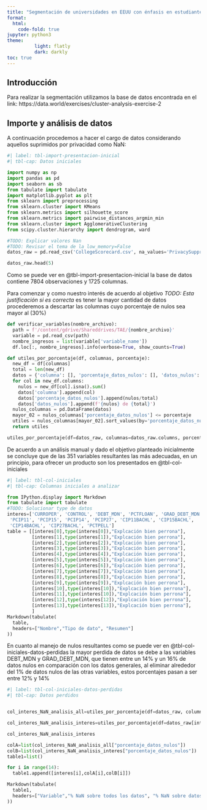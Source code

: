 ```yaml
---
title: "Segmentación de universidades en EEUU con énfasis en estudiantes de areas relacionadas a la computación"
format:
  html:
    code-fold: true
jupyter: python3
theme:
          light: flatly
          dark: darkly
toc: true
---
```


## Introducción

Para realizar la segmentación utilizamos la base de datos encontrada en el link: https://data.world/exercises/cluster-analysis-exercise-2

## Importe y análisis de datos

A continuación procedemos a hacer el cargo de datos considerando aquellos suprimidos por privacidad como NaN: 

```python
#| label: tbl-import-presentacion-inicial
#| tbl-cap: Datos iniciales

import numpy as np
import pandas as pd
import seaborn as sb
from tabulate import tabulate 
import matplotlib.pyplot as plt
from sklearn import preprocessing
from sklearn.cluster import KMeans
from sklearn.metrics import silhouette_score
from sklearn.metrics import pairwise_distances_argmin_min
from sklearn.cluster import AgglomerativeClustering
from scipy.cluster.hierarchy import dendrogram, ward

#TODO: Explicar valores Nan
#TODO: Revisar el tema de la low_memory=False
datos_raw = pd.read_csv('CollegeScorecard.csv', na_values='PrivacySuppressed',low_memory=False)

datos_raw.head(5)
```

Como se puede ver en @tbl-import-presentacion-inicial la base de datos contiene 7804 observaciones y 1725 columnas.

Para comenzar y como nuestro interés de acuerdo al objetivo *TODO: Esta justificación si es correcta* es tener la mayor cantidad de datos procederemos a descartar las columnas cuyo porcentaje de nulos sea mayor al (30%)

```python

def verificar_variables(nombre_archivo):
  path = f'/content/gdrive/Shareddrives/TAE/{nombre_archivo}'
  variable = pd.read_csv(path)
  nombre_ingresos = list(variable['variable_name'])
  df.loc[:, nombre_ingresos].info(verbose=True, show_counts=True)

def utiles_por_porcentaje(df, columnas, porcentaje):
  new_df = df[columnas]
  total = len(new_df)
  datos = {'columna': [], 'porcentaje_datos_nulos': [], 'datos_nulos': []}
  for col in new_df.columns:
    nulos = new_df[col].isna().sum()
    datos['columna'].append(col)
    datos['porcentaje_datos_nulos'].append(nulos/total)
    datos['datos_nulos'].append(f'{nulos} de {total}')
  nulos_columnas = pd.DataFrame(datos)
  mayor_02 = nulos_columnas['porcentaje_datos_nulos'] <= porcentaje
  utiles = nulos_columnas[mayor_02].sort_values(by='porcentaje_datos_nulos')
  return utiles

utiles_por_porcentaje(df=datos_raw, columnas=datos_raw.columns, porcentaje=0.3)

```

De acuerdo a un análisis manual y dado el objetivo planteado inicialmente se concluye que de las 351 variables resultantes las más adecuadas, en un principio, para ofrecer un producto son los presentados en @tbl-col-iniciales 

```python
#| label: tbl-col-iniciales
#| tbl-cap: Columnas iniciales a analizar

from IPython.display import Markdown
from tabulate import tabulate
#TODO: Solucionar type de datos
interes=['CURROPER', 'CONTROL', 'DEBT_MDN', 'PCTFLOAN', 'GRAD_DEBT_MDN',
 'PCIP11', 'PCIP15', 'PCIP14', 'PCIP27', 'CIP11BACHL', 'CIP15BACHL',
 'CIP14BACHL', 'CIP27BACHL', 'PCTPELL']
table = [[interes[0],type(interes[0]),"Explcación bien perrona"],
         [interes[1],type(interes[1]),"Explcación bien perrona"],
         [interes[2],type(interes[2]),"Explcación bien perrona"],
         [interes[3],type(interes[3]),"Explcación bien perrona"],
         [interes[4],type(interes[4]),"Explcación bien perrona"],
         [interes[5],type(interes[5]),"Explcación bien perrona"],
         [interes[6],type(interes[6]),"Explcación bien perrona"],
         [interes[7],type(interes[7]),"Explcación bien perrona"],
         [interes[8],type(interes[8]),"Explcación bien perrona"],
         [interes[9],type(interes[9]),"Explcación bien perrona"],
         [interes[10],type(interes[10]),"Explcación bien perrona"],
         [interes[11],type(interes[10]),"Explcación bien perrona"],
         [interes[12],type(interes[12]),"Explcación bien perrona"],
         [interes[13],type(interes[13]),"Explcación bien perrona"],
         ]
Markdown(tabulate(
  table, 
  headers=["Nombre","Tipo de dato", "Resumen"]
))
```

En cuanto al manejo de nulos resultantes como se puede ver en @tbl-col-iniciales-datos-perdidas la mayor perdida de datos se debe a las variables DEBT_MDN y GRAD_DEBT_MDN, que tienen entre un 14% y un 16% de datos nulos en comparación con los datos generales, al eliminar alrededor del 1% de datos nulos de las otras variables, estos porcentajes pasan a ser entre 12% y 14%

```python
#| label: tbl-col-iniciales-datos-perdidas
#| tbl-cap: Datos perdidos


col_interes_NaN_analisis_all=utiles_por_porcentaje(df=datos_raw, columnas=interes, porcentaje=0.3)

col_interes_NaN_analisis_interes=utiles_por_porcentaje(df=datos_raw[interes].dropna(subset=["PCTPELL"]), columnas=interes, porcentaje=0.3)

col_interes_NaN_analisis_interes

colA=list(col_interes_NaN_analisis_all["porcentaje_datos_nulos"])
colB=list(col_interes_NaN_analisis_interes["porcentaje_datos_nulos"])
table1=list()

for i in range(14):
  table1.append([interes[i],colA[i],colB[i]])

Markdown(tabulate(
  table1, 
  headers=["Variable","% NaN sobre todos los datos", "% NaN sobre datos sin nulos PCTPELL"]
))


```

